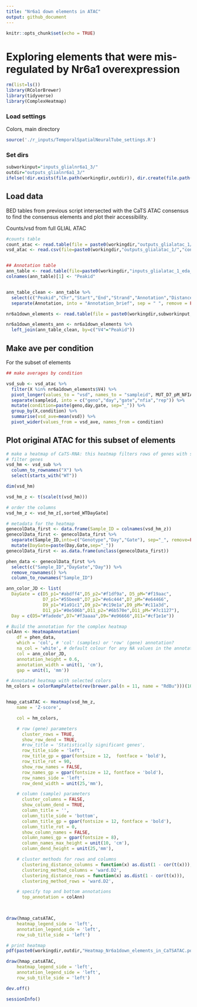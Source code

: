 ```yaml
---
title: "Nr6a1 down elements in ATAC"
output: github_document
---
```


```r
knitr::opts_chunk$set(echo = TRUE)
```

# Exploring elements that were mis-regulated by Nr6a1 overexpression 

```r

rm(list=ls())
library(RColorBrewer)
library(tidyverse)
library(ComplexHeatmap)


```
### Load settings

Colors, main directory 

```r

source('./r_inputs/TemporalSpatialNeuralTube_settings.R')

```
### Set dirs

```r

subworkinput="inputs_glialnr6a1_3/"
outdir="outputs_glialnr6a1_3/"
ifelse(!dir.exists(file.path(workingdir,outdir)), dir.create(file.path(workingdir,outdir)), "Directory exists")

```

## Load data

BED tables from previous script intersected with the CaTS ATAC consensus to find the consensus elements and plot their accessibility. 

Counts/vsd from full GLIAL ATAC

```r

#counts table
count_atac <- read.table(file = paste0(workingdir,"outputs_glialatac_1/","consensus_peaks.mLb.clN.normCounts.txt"),header=TRUE, stringsAsFactors = FALSE)
vsd_atac <- read.csv(file=paste0(workingdir,"outputs_glialatac_1/","consensus_peaks.mLb.vsd.csv"),header=TRUE, stringsAsFactors = FALSE)


## Annotation table
ann_table <- read.table(file=paste0(workingdir,"inputs_glialatac_1_eda_pca/","consensus_peaks.mLb.clN.annotatePeaks.txt"), header=TRUE, stringsAsFactors = FALSE, sep = "\t")
colnames(ann_table)[1] <- "Peakid"


ann_table_clean <- ann_table %>% 
  select(c("Peakid","Chr","Start","End","Strand","Annotation","Distance.to.TSS","Nearest.PromoterID")) %>%
  separate(Annotation, into = "Annotation_brief", sep = " ", remove = FALSE)

```


```r

nr6a1down_elements <- read.table(file = paste0(workingdir,subworkinput,"Nr6a1_down__within__consensus.bed"),header=FALSE, stringsAsFactors = FALSE)

nr6a1down_elements_ann <- nr6a1down_elements %>% 
  left_join(ann_table_clean, by=c("V4"="Peakid"))

```


## Make ave per condition 

For the subset of elements

```r
## make averages by condition

vsd_sub <- vsd_atac %>%
  filter(X %in% nr6a1down_elements$V4) %>%
  pivot_longer(values_to = "vsd", names_to = "sampleid", MUT_D7_pM_NFIAn_R1:WT_D9_p2_NFIAn_R1) %>%
  separate(sampleid, into = c("geno","day","gate","nfia","rep")) %>%
  mutate(condition=paste(geno,day,gate, sep="_")) %>%
  group_by(X,condition) %>%
  summarise(vsd_ave=mean(vsd)) %>%
  pivot_wider(values_from = vsd_ave, names_from = condition)

```



## Plot original ATAC for this subset of elements


```r
# make a heatmap of CaTS-RNA: this heatmap filters rows of genes with sd zero
# filter genes
vsd_hm <- vsd_sub %>%
  column_to_rownames("X") %>%
  select(starts_with("WT"))

dim(vsd_hm)

vsd_hm_z <- t(scale(t(vsd_hm))) 

# order the columns
vsd_hm_z <- vsd_hm_z[,sorted_WTDayGate]

# metadata for the heatmap
genecolData_first <- data.frame(Sample_ID = colnames(vsd_hm_z))
genecolData_first <- genecolData_first %>% 
  separate(Sample_ID,into=c("Genotype","Day","Gate"), sep="_", remove=FALSE) %>%
  mutate(DayGate=paste(Day,Gate,sep="_"))
genecolData_first <- as.data.frame(unclass(genecolData_first))

phen_data <- genecolData_first %>%
  select(c("Sample_ID","DayGate","Day")) %>%
  remove_rownames() %>%
  column_to_rownames("Sample_ID")

ann_color_JD <- list(
  DayGate = c(D5_p1="#abdff4",D5_p2="#f1df9a", D5_pM="#f19aac",
              D7_p1="#55bee8",D7_p2="#e6c444",D7_pM="#e64466",
              D9_p1="#1a91c1",D9_p2="#c19e1a",D9_pM="#c11a3d",
              D11_p1="#0e506b",D11_p2="#6b570e",D11_pM="#7c1127"),
  Day = c(D5="#fadede",D7="#f3aaaa",D9="#e96666",D11="#cf1e1e"))

# Build the annotation for the complex heatmap
colAnn <- HeatmapAnnotation(
    df = phen_data,
    which = 'col', # 'col' (samples) or 'row' (gene) annotation?
    na_col = 'white', # default colour for any NA values in the annotation data-frame, 'ann'
    col = ann_color_JD,
    annotation_height = 0.6,
    annotation_width = unit(1, 'cm'),
    gap = unit(1, 'mm'))

# Annotated heatmap with selected colors
hm_colors = colorRampPalette(rev(brewer.pal(n = 11, name = "RdBu")))(100)


hmap_catsATAC <- Heatmap(vsd_hm_z,
    name = 'Z-score',

    col = hm_colors,

    # row (gene) parameters
      cluster_rows = TRUE,
      show_row_dend = TRUE,
      #row_title = 'Statistically significant genes',
      row_title_side = 'left',
      row_title_gp = gpar(fontsize = 12,  fontface = 'bold'),
      row_title_rot = 90,
      show_row_names = FALSE,
      row_names_gp = gpar(fontsize = 12, fontface = 'bold'),
      row_names_side = 'left',
      row_dend_width = unit(25,'mm'),

    # column (sample) parameters
      cluster_columns = FALSE,
      show_column_dend = TRUE,
      column_title = '',
      column_title_side = 'bottom',
      column_title_gp = gpar(fontsize = 12, fontface = 'bold'),
      column_title_rot = 0,
      show_column_names = FALSE,
      column_names_gp = gpar(fontsize = 8),
      column_names_max_height = unit(10, 'cm'),
      column_dend_height = unit(25,'mm'),

    # cluster methods for rows and columns
      clustering_distance_columns = function(x) as.dist(1 - cor(t(x))),
      clustering_method_columns = 'ward.D2',
      clustering_distance_rows = function(x) as.dist(1 - cor(t(x))),
      clustering_method_rows = 'ward.D2',

    # specify top and bottom annotations
      top_annotation = colAnn)


 
draw(hmap_catsATAC,
    heatmap_legend_side = 'left',
    annotation_legend_side = 'left',
    row_sub_title_side = 'left')

# print heatmap
pdf(paste0(workingdir,outdir,"Heatmap_Nr6a1down_elements_in_CaTSATAC.pdf"), width = 10, height = 2) 

draw(hmap_catsATAC,
    heatmap_legend_side = 'left',
    annotation_legend_side = 'left',
    row_sub_title_side = 'left')

dev.off()

```

```r
sessionInfo()
```
